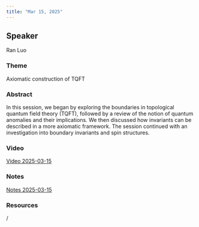 ```yaml
---
title: "Mar 15, 2025"
---
```


## Speaker

Ran Luo

### Theme 
Axiomatic construction of TQFT

### Abstract
In this session, we began by exploring the boundaries in topological quantum field theory (TQFT), followed by a review of the notion of quantum anomalies and their implications. We then discussed how invariants can be described in a more axiomatic framework. The session continued with an investigation into boundary invariants and spin structures.

### Video  
[Video 2025-03-15](https://drive.google.com/file/d/10UxETdLmGRIYS53rkRRZzK27S6KOw8rn/view?usp=sharing)

### Notes  
[Notes 2025-03-15](https://drive.google.com/file/d/1SwCjSC6iA-lwvQt2hj-5-CZhmvirxG8G/view?usp=sharing)

### Resources 
/
